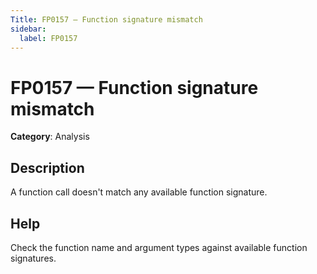```yaml
---
Title: FP0157 — Function signature mismatch
sidebar:
  label: FP0157
---
```


# FP0157 — Function signature mismatch

**Category**: Analysis

## Description

A function call doesn't match any available function signature.

## Help

Check the function name and argument types against available function signatures.
